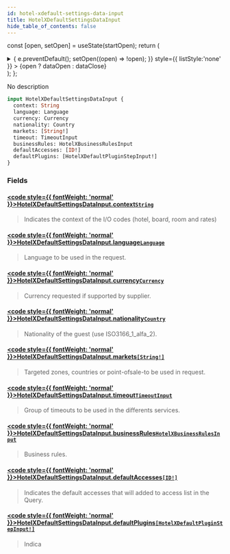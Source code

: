 ```yaml
---
id: hotel-xdefault-settings-data-input
title: HotelXDefaultSettingsDataInput
hide_table_of_contents: false
---
```






const [open, setOpen] = useState(startOpen);
return (
<details {...(open ? { open: true } : {})} className="details" style={{ border:'none', boxShadow:'none', background:'var(--ifm-background-color)' }}>
<summary
onClick={(e) => {
e.preventDefault();
setOpen((open) => !open);
}}
style={{ listStyle:'none' }} >
{open ? dataOpen : dataClose}
</summary>
{open && children}
</details>
);
};

No description

```graphql
input HotelXDefaultSettingsDataInput {
  context: String
  language: Language
  currency: Currency
  nationality: Country
  markets: [String!]
  timeout: TimeoutInput
  businessRules: HotelXBusinessRulesInput
  defaultAccesses: [ID!]
  defaultPlugins: [HotelXDefaultPluginStepInput!]
}
```

### Fields

#### [<code style={{ fontWeight: 'normal' }}>HotelXDefaultSettingsDataInput.<b>context</b></code>](#)<Bullet />[`String`](/api/scalars/string) <Badge class="badge badge--secondary" text="scalar"/>

> Indicates the context of the I/O codes (hotel, board, room and rates)

#### [<code style={{ fontWeight: 'normal' }}>HotelXDefaultSettingsDataInput.<b>language</b></code>](#)<Bullet />[`Language`](/api/scalars/language) <Badge class="badge badge--secondary" text="scalar"/>

> Language to be used in the request.

#### [<code style={{ fontWeight: 'normal' }}>HotelXDefaultSettingsDataInput.<b>currency</b></code>](#)<Bullet />[`Currency`](/api/scalars/currency) <Badge class="badge badge--secondary" text="scalar"/>

> Currency requested if supported by supplier.

#### [<code style={{ fontWeight: 'normal' }}>HotelXDefaultSettingsDataInput.<b>nationality</b></code>](#)<Bullet />[`Country`](/api/scalars/country) <Badge class="badge badge--secondary" text="scalar"/>

> Nationality of the guest (use ISO3166_1_alfa_2).

#### [<code style={{ fontWeight: 'normal' }}>HotelXDefaultSettingsDataInput.<b>markets</b></code>](#)<Bullet />[`[String!]`](/api/scalars/string) <Badge class="badge badge--secondary" text="list"/> <Badge class="badge badge--secondary" text="scalar"/>

> Targeted zones, countries or point-ofsale-to be used in request.

#### [<code style={{ fontWeight: 'normal' }}>HotelXDefaultSettingsDataInput.<b>timeout</b></code>](#)<Bullet />[`TimeoutInput`](/api/inputs/timeout-input) <Badge class="badge badge--secondary" text="input"/>

> Group of timeouts to be used in the differents services.

#### [<code style={{ fontWeight: 'normal' }}>HotelXDefaultSettingsDataInput.<b>businessRules</b></code>](#)<Bullet />[`HotelXBusinessRulesInput`](/api/inputs/hotel-xbusiness-rules-input) <Badge class="badge badge--secondary" text="input"/>

> Business rules.

#### [<code style={{ fontWeight: 'normal' }}>HotelXDefaultSettingsDataInput.<b>defaultAccesses</b></code>](#)<Bullet />[`[ID!]`](/api/scalars/id) <Badge class="badge badge--secondary" text="list"/> <Badge class="badge badge--secondary" text="scalar"/>

> Indicates the default accesses that will added to access list in the Query.

#### [<code style={{ fontWeight: 'normal' }}>HotelXDefaultSettingsDataInput.<b>defaultPlugins</b></code>](#)<Bullet />[`[HotelXDefaultPluginStepInput!]`](/api/inputs/hotel-xdefault-plugin-step-input) <Badge class="badge badge--secondary" text="list"/> <Badge class="badge badge--secondary" text="input"/>

> Indica
